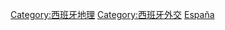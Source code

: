 {{Commonscat|International borders of Spain}}

[[Category:西班牙地理|Category:西班牙地理]]
[[Category:西班牙外交|Category:西班牙外交]]
[[Category:各國邊界|España]]
